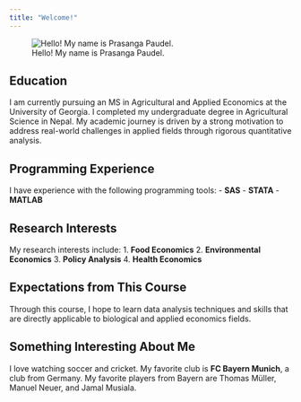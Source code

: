 ```yaml
---
title: "Welcome!"
---
```


![Hello! My name is Prasanga Paudel.](assets/images/unnamed.jpg)

## Education

I am currently pursuing an MS in Agricultural and Applied Economics at the University of Georgia. I completed my undergraduate degree in Agricultural Science in Nepal. My academic journey is driven by a strong motivation to address real-world challenges in applied fields through rigorous quantitative analysis.

## Programming Experience

I have experience with the following programming tools: - **SAS** - **STATA** - **MATLAB**

## Research Interests

My research interests include: 1. **Food Economics** 2. **Environmental Economics** 3. **Policy Analysis** 4. **Health Economics**

## Expectations from This Course

Through this course, I hope to learn data analysis techniques and skills that are directly applicable to biological and applied economics fields.

## Something Interesting About Me

I love watching soccer and cricket. My favorite club is **FC Bayern Munich**, a club from Germany. My favorite players from Bayern are Thomas Müller, Manuel Neuer, and Jamal Musiala.

